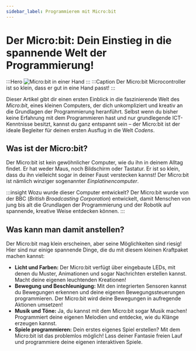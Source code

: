 ```yaml
---
sidebar_label: Programmierem mit Micro:bit
---
```

# Der Micro:bit: Dein Einstieg in die spannende Welt der Programmierung!
:::Hero
  ![Micro:bit in einer Hand](./img/microbit_in_hand.jpeg)
:::
:::Caption
  Der Micro:bit Microcontroller ist so klein, dass er gut in eine Hand passt!
:::

Dieser Artikel gibt dir einen ersten Einblick in die faszinierende Welt des _Micro:bit_, eines kleinen Computers, der
dich unkompliziert und kreativ an die Grundlagen der Programmierung heranführt. Selbst wenn du bisher keine Erfahrung
mit dem Programmieren hast und nur grundlegende ICT-Kenntnisse besitzt, kannst du ganz entspannt sein – der Micro:bit
ist der ideale Begleiter für deinen ersten Ausflug in die Welt _Codens_.

## Was ist der Micro:bit?
Der Micro:bit ist kein gewöhnlicher Computer, wie du ihn in deinem Alltag findet. Er hat weder Maus, noch Bildschirm
oder Tastatur. Er ist so klein, dass du ihn vielleicht sogar in deiner Faust verstecken kannst! Der Micro:bit ist
nämlich winziger sogenannter _Einplatinencomputer_.

:::insight Wozu wurde dieser Computer entwickelt?
Der Micro:bit wurde von der BBC (_British Broadcasting Corporation_) entwickelt, damit Menschen von jung bis alt die
Grundlagen der Programmierung und der Robotik auf spannende, kreative Weise entdecken können.
:::

## Was kann man damit anstellen?
Der Micro:bit mag klein erscheinen, aber seine Möglichkeiten sind riesig! Hier sind nur einige spannende Dinge, die du
mit diesem kleinen Kraftpaket machen kannst:
- **Licht und Farben:** Der Micro:bit verfügt über eingebaute LEDs, mit denen du Muster, Animationen und sogar
  Nachrichten erstellen kannst. Macht deine eigenen leuchtenden Kreationen!
- **Bewegung und Beschleunigung:** Mit den integrierten Sensoren kannst du Bewegungen erkennen und deine eigenen
  Bewegungssteuerungen programmieren. Der Micro:bit wird deine Bewegungen in aufregende Aktionen umsetzen!
- **Musik und Töne:** Ja, du kannst mit dem Micro:bit sogar Musik machen! Programmiert deine eigenen Melodien und
  entdecke, wie du Klänge erzeugen kannst.
- **Spiele programmieren:** Dein erstes eigenes Spiel erstellen? Mit dem Micro:bit ist das problemlos möglich! Lass
  deiner Fantasie freien Lauf und programmiere deine eigenen interaktiven Spiele.


